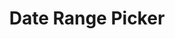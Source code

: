 ---
slug: date-range-picker
title: Date Range Picker
thumbnail: components/date-range-picker-thumbnail.png
---